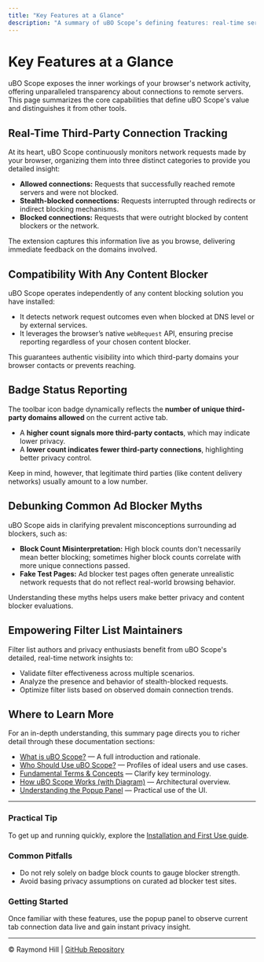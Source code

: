 ```yaml
---
title: "Key Features at a Glance"
description: "A summary of uBO Scope’s defining features: real-time server connection tracking, compatibility with any content blocker, badge status reporting, and debunking common myths about ad blockers. Directs users to richer detail in features and concepts sections."
---
```


# Key Features at a Glance

uBO Scope exposes the inner workings of your browser's network activity, offering unparalleled transparency about connections to remote servers. This page summarizes the core capabilities that define uBO Scope's value and distinguishes it from other tools.

## Real-Time Third-Party Connection Tracking

At its heart, uBO Scope continuously monitors network requests made by your browser, organizing them into three distinct categories to provide you detailed insight:

- **Allowed connections:** Requests that successfully reached remote servers and were not blocked.
- **Stealth-blocked connections:** Requests interrupted through redirects or indirect blocking mechanisms.
- **Blocked connections:** Requests that were outright blocked by content blockers or the network.

The extension captures this information live as you browse, delivering immediate feedback on the domains involved.

## Compatibility With Any Content Blocker

uBO Scope operates independently of any content blocking solution you have installed:

- It detects network request outcomes even when blocked at DNS level or by external services.
- It leverages the browser’s native `webRequest` API, ensuring precise reporting regardless of your chosen content blocker.

This guarantees authentic visibility into which third-party domains your browser contacts or prevents reaching.

## Badge Status Reporting

The toolbar icon badge dynamically reflects the **number of unique third-party domains allowed** on the current active tab.

- A **higher count signals more third-party contacts**, which may indicate lower privacy.
- A **lower count indicates fewer third-party connections**, highlighting better privacy control.

Keep in mind, however, that legitimate third parties (like content delivery networks) usually amount to a low number.

## Debunking Common Ad Blocker Myths

uBO Scope aids in clarifying prevalent misconceptions surrounding ad blockers, such as:

- **Block Count Misinterpretation:** High block counts don't necessarily mean better blocking; sometimes higher block counts correlate with more unique connections passed.
- **Fake Test Pages:** Ad blocker test pages often generate unrealistic network requests that do not reflect real-world browsing behavior.

Understanding these myths helps users make better privacy and content blocker evaluations.

## Empowering Filter List Maintainers

Filter list authors and privacy enthusiasts benefit from uBO Scope's detailed, real-time network insights to:

- Validate filter effectiveness across multiple scenarios.
- Analyze the presence and behavior of stealth-blocked requests.
- Optimize filter lists based on observed domain connection trends.

## Where to Learn More

For an in-depth understanding, this summary page directs you to richer detail through these documentation sections:

- [What is uBO Scope?](../product-introduction/what-and-why) — A full introduction and rationale.
- [Who Should Use uBO Scope?](../product-introduction/use-cases-audience) — Profiles of ideal users and use cases.
- [Fundamental Terms & Concepts](../../core-concepts-architecture/terminology) — Clarify key terminology.
- [How uBO Scope Works (with Diagram)](../../core-concepts-architecture/system-architecture) — Architectural overview.
- [Understanding the Popup Panel](../../../guides/getting-started-workflows/interpreting-popup) — Practical use of the UI.


---

### Practical Tip

To get up and running quickly, explore the [Installation and First Use guide](../../../guides/getting-started-workflows/installation-quickstart).

### Common Pitfalls

- Do not rely solely on badge block counts to gauge blocker strength.
- Avoid basing privacy assumptions on curated ad blocker test sites.

### Getting Started

Once familiar with these features, use the popup panel to observe current tab connection data live and gain instant privacy insight.

-----

© Raymond Hill | [GitHub Repository](https://github.com/gorhill/uBO-Scope)